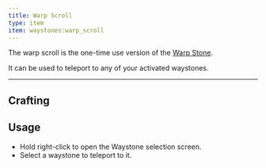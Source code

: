 ```yaml
---
title: Warp Scroll
type: item
item: waystones:warp_scroll
---
```


The warp scroll is the one-time use version of the [Warp Stone](warp_stone). 

It can be used to teleport to any of your activated waystones.

---

## Crafting

<CraftingRecipe recipe="waystones:warp_scroll"/>

## Usage

- Hold right-click to open the Waystone selection screen.
- Select a waystone to teleport to it.